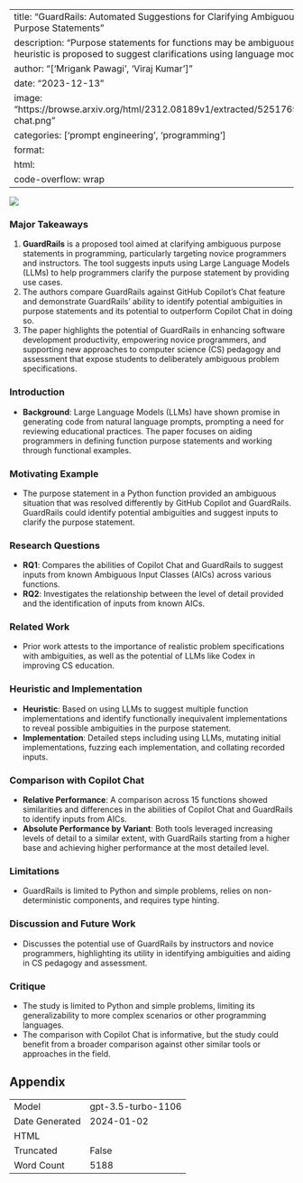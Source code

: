 
---
title: "GuardRails: Automated Suggestions for Clarifying Ambiguous Purpose Statements"
description: "Purpose statements for functions may be ambiguous; a heuristic is proposed to suggest clarifications using language models."
author: "['Mrigank Pawagi', 'Viraj Kumar']"
date: "2023-12-13"
image: "https://browse.arxiv.org/html/2312.08189v1/extracted/5251769/copilot-chat.png"
categories: ['prompt engineering', 'programming']
format:
  html:
    code-overflow: wrap
---

![](https://browse.arxiv.org/html/2312.08189v1/extracted/5251769/copilot-chat.png)

### Major Takeaways
1. **GuardRails** is a proposed tool aimed at clarifying ambiguous purpose statements in programming, particularly targeting novice programmers and instructors. The tool suggests inputs using Large Language Models (LLMs) to help programmers clarify the purpose statement by providing use cases.
2. The authors compare GuardRails against GitHub Copilot’s Chat feature and demonstrate GuardRails' ability to identify potential ambiguities in purpose statements and its potential to outperform Copilot Chat in doing so.
3. The paper highlights the potential of GuardRails in enhancing software development productivity, empowering novice programmers, and supporting new approaches to computer science (CS) pedagogy and assessment that expose students to deliberately ambiguous problem specifications.

### Introduction
- **Background**: Large Language Models (LLMs) have shown promise in generating code from natural language prompts, prompting a need for reviewing educational practices. The paper focuses on aiding programmers in defining function purpose statements and working through functional examples.
  
### Motivating Example
- The purpose statement in a Python function provided an ambiguous situation that was resolved differently by GitHub Copilot and GuardRails. GuardRails could identify potential ambiguities and suggest inputs to clarify the purpose statement.

### Research Questions
- **RQ1**: Compares the abilities of Copilot Chat and GuardRails to suggest inputs from known Ambiguous Input Classes (AICs) across various functions.
- **RQ2**: Investigates the relationship between the level of detail provided and the identification of inputs from known AICs.

### Related Work
- Prior work attests to the importance of realistic problem specifications with ambiguities, as well as the potential of LLMs like Codex in improving CS education.

### Heuristic and Implementation
- **Heuristic**: Based on using LLMs to suggest multiple function implementations and identify functionally inequivalent implementations to reveal possible ambiguities in the purpose statement.
- **Implementation**: Detailed steps including using LLMs, mutating initial implementations, fuzzing each implementation, and collating recorded inputs.

### Comparison with Copilot Chat
- **Relative Performance**: A comparison across 15 functions showed similarities and differences in the abilities of Copilot Chat and GuardRails to identify inputs from AICs.
- **Absolute Performance by Variant**: Both tools leveraged increasing levels of detail to a similar extent, with GuardRails starting from a higher base and achieving higher performance at the most detailed level.

### Limitations
- GuardRails is limited to Python and simple problems, relies on non-deterministic components, and requires type hinting.

### Discussion and Future Work
- Discusses the potential use of GuardRails by instructors and novice programmers, highlighting its utility in identifying ambiguities and aiding in CS pedagogy and assessment.

### Critique
- The study is limited to Python and simple problems, limiting its generalizability to more complex scenarios or other programming languages.
- The comparison with Copilot Chat is informative, but the study could benefit from a broader comparison against other similar tools or approaches in the field.

## Appendix

|          |          |
|----------|----------|
| Model     | gpt-3.5-turbo-1106       |
| Date Generated     | 2024-01-02       |
| HTML     |        |
| Truncated       | False       |
| Word Count       | 5188       |